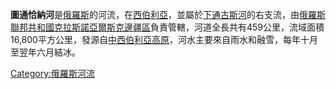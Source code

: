 '''圖通恰納河'''是[[俄羅斯|俄羅斯]]的河流，在[[西伯利亞|西伯利亞]]，並屬於[[下通古斯河|下通古斯河]]的右支流，由[[俄羅斯聯邦共和國|俄羅斯聯邦共和國]][[克拉斯諾亞爾斯克邊疆區|克拉斯諾亞爾斯克邊疆區]]負責管轄，河道全長共有459公里，流域面積16,800平方公里，發源自[[中西伯利亞高原|中西伯利亞高原]]，河水主要來自雨水和融雪，每年十月至翌年六月結冰。

{{Russia-geo-stub}}
[[Category:俄羅斯河流|Category:俄羅斯河流]]